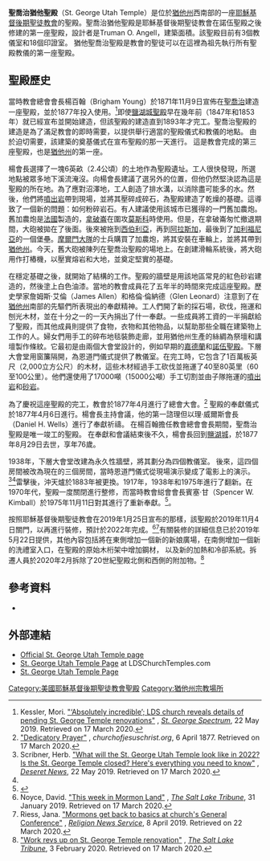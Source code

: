 {{Infobox religious building
| 名字 = 猶他聖喬治聖殿
| 圖片 = St. George Utah Temple 052418.jpg
| 圖片說明 = St. George Utah Temple
| 地圖 =
| 地圖尺寸 =
| 地圖說明 =
| 坐標 = {{coord|37|6|1.450800|N|113|34|41.17439|W|type:landmark_region:US|display=title}}
| 宗教 = [[基督教|基督教]]
| 位置 =
| 神 =
| 宗教禮儀 =
| 派別 = [[耶穌基督後期聖徒教會|耶穌基督後期聖徒教會]]
| 節日 =
| 小區 =
| 分區 =
| 基層政權 = [[聖喬治|聖喬治]]
| 區 =
| 領地 =
| 地方行政區 =
| 州 = [[猶他州|猶他州]]
| 省 =
| 地區 =
| 國家 = [[美國|美國]]
| 行政 =
| 開光年份 =
| 狀態 =
| 傳統稱號 =
| 所有者 =
| 領導 =
| 婆多羅迦 =
| 主保聖人 =
| 官方網站 =
| 建築師 =
| 建築類型 =
| 建築風格 = [[哥德建築|哥德式]]
| 建築材料 =
| 建立者 =
| 資助者 =
| 總承包商 =
| 建立日期 =
| 奠基 = 1871年11月9日由楊百翰會長主待
| 竣工 = 1877年4月6日至8日由但以理·威爾斯會長奉獻
| 建設成本 =
| 毀壞 =
| 正立面朝向 =
| 容納人數 =
| 長度 =
| 寬度 =
| 中殿寬度 =
| 內部面積 = 10219平方公尺
| 最高高度 =
| 穹頂 =
| 外穹頂高度 =
| 內穹頂高度 =
| 外穹頂直徑 =
| 內穹頂直徑 =
| 宣禮塔 =
| 宣禮塔高度 =
| 尖塔 =
| 尖塔高度 = 53公尺
| 場地面積 = 2.4公頃
| 寺廟 =
| 紀念碑 =
| 神社 =
| 碑銘 =
| 海拔 =
| 官方名稱1 =
| 類型1 =
| 標準1 =
| 指定日期1 =
| 父列表1 =
| 參考編號1 =
| 官方名稱2 =
| 類型2 =
| 標準2 =
| 指定日期2 =
| 父列表2 = 1
| 參考編號2 =
}}

'''聖喬治猶他聖殿'''（St. George Utah Temple）是位於[[猶他州|猶他州]]西南部的一座[[耶穌基督後期聖徒教會|耶穌基督後期聖徒教會]]的聖殿。聖喬治猶他聖殿是耶穌基督後期聖徒教會在諾伍聖殿之後修建的第一座聖殿，設計者是Truman O. Angell，建築面積{{convert|110,000|sqft|m2|-2}}。該聖殿目前有3個教儀室和18個印證室。 猶他聖喬治聖殿是教會的聖徒可以在這裡為祖先執行所有聖殿教儀的第一座聖殿。

==聖殿歷史==

當時教會總會會長楊百翰（Brigham Young）於1871年11月9日宣佈在[[聖喬治|聖喬治]]建造一座聖殿，並於1877年投入使用。<ref name=Spectrum>Kessler, Mori. [https://www.stgeorgeutah.com/news/archive/2019/05/22/mgk-absolutely-incredible-lds-church-reveals-details-of-pending-st-george-temple-renovations/#.XnEO2i2ZOgQ "‘Absolutely incredible’; LDS church reveals details of pending St. George Temple renovations"] {{Wayback|url=https://www.stgeorgeutah.com/news/archive/2019/05/22/mgk-absolutely-incredible-lds-church-reveals-details-of-pending-st-george-temple-renovations/#.XnEO2i2ZOgQ |date=20200717050802 }}, ''[[The_Spectrum_(Utah)|St. George Spectrum]]'', 22 May 2019. Retrieved on 17 March 2020.</ref>即使[[鹽湖城聖殿|鹽湖城聖殿]]早在幾年前（1847年和1853年）就已經宣布並開始建造，但該聖殿的建造直到1893年才完工。聖喬治聖殿的建造是為了滿足教會的即時需要，以提供舉行適當的聖殿儀式和教儀的地點。 由於迫切需要，該建築的奠基儀式在宣布聖殿的那一天進行。 這是教會完成的第三座聖殿，也是[[猶他州|猶他州]]的第一座。

楊會長選擇了一塊6英畝（2.4公頃）的土地作為聖殿遺址。工人很快發現，所選地點被眾多地下溪流淹沒。向楊會長建議了選另外的位置，但他仍然堅決認為這是聖殿的所在地。為了應對沼澤地，工人創造了排水溝，以消除盡可能多的水。然後，他們將[[噴出岩|噴出岩]]帶到現場，並將其壓碎成碎石，為聖殿建造了乾燥的基礎。這導致了一個新的問題：如何粉碎岩石。有人建議使用該城市已獲得的一門舊加農炮。舊加農炮是[[法國|法國]]製造的，[[拿破崙|拿破崙]]在圍攻[[莫斯科|莫斯科]]時使用。但是，在拿破崙匆忙撤退期間，大砲被拋在了後面。後來被拖到[[西伯利亞|西伯利亞]]，再到[[阿拉斯加|阿拉斯加]]，最後到了[[加利福尼亞|加利福尼亞]]的一個堡壘。[[摩爾門大隊|摩爾門大隊]]的士兵購買了加農炮，將其安裝在車輪上，並將其帶到[[猶他州|猶他州]]。今天，舊大砲被陳列在聖喬治聖殿的場地上。在創建滑輪系統後，將大砲用作打樁機，以壓實熔岩和大地，並奠定堅實的基礎。

在穩定基礎之後，就開始了結構的工作。聖殿的牆壁是用該地區常見的紅色砂岩建造的，然後塗上白色油漆。當地的教會成員花了五年半的時間來完成這座聖殿。歷史學家詹姆斯·艾倫（James Allen）和格倫·倫納德（Glen Leonard）注意到了在[[猶他州|猶他州]]南部的先驅們所表現出的奉獻精神。工人們開了新的採石場，砍伐，拖運和刨光木材，並在十分之一的一天內捐出了什一奉獻。一些成員將工資的一半捐獻給了聖殿，而其他成員則提供了食物，衣物和其他物品，以幫助那些全職在建築物上工作的人。婦女們用手工的碎布地毯裝飾走廊，並用猶他州生產的絲綢為祭壇和講壇製作條紋。它最初是由兩個大會堂設計的，例如早期的[[嘉德蘭聖殿|嘉德蘭]]和[[諾伍聖殿|諾伍聖殿]]。下層大會堂用窗簾隔開，為恩道門儀式提供了教儀室。在完工時，它包含了1百萬板英尺（2,000立方公尺）的木材，這些木材經過手工砍伐並拖運了40至80英里（60至100公里）。他們還使用了17000噸（15000公噸）手工切割並由子隊拖運的[[噴出岩|噴出岩]]和[[砂岩|砂岩]]。

為了慶祝這座聖殿的完工，教會於1877年4月進行了總會大會。<ref>[https://www.churchofjesuschrist.org/temples/details/st.-george-utah-temple/prayer/1877-04-06?lang=eng "Dedicatory Prayer"] {{Wayback|url=https://www.churchofjesuschrist.org/temples/details/st.-george-utah-temple/prayer/1877-04-06?lang=eng |date=20210421191047 }}, ''churchofjesuschrist.org'', 6 April 1877. Retrieved on 17 March 2020.</ref> 聖殿的奉獻儀式於1877年4月6日進行。楊會長主持會議，他的第一諮理但以理·威爾斯會長（Daniel H. Wells）進行了奉獻祈禱。 在楊百翰擔任教會總會會長期間，聖喬治聖殿是唯一竣工的聖殿。 在奉獻和會議結束後不久，楊會長回到[[鹽湖城|鹽湖城]]，於1877年8月29日去世，享年76歲。

1938年，下層大會堂改建為永久性牆壁，將其劃分為四個教儀室。 後來，這四個房間被改為現在的三個房間，當時恩道門儀式從現場演示變成了電影上的演示。 <ref name=Des>Scribner, Herb. [https://www.deseret.com/2019/5/22/20674253/what-will-the-st-george-utah-temple-look-like-in-2022-is-the-st-george-temple-closed-here-s-everythi#a-rendering-of-the-new-temple-annex-for-the-st-george-utah-temple-the-temple-will-close-nov-4-for-extensive-renovations "What will the St. George Utah Temple look like in 2022? Is the St. George Temple closed? Here's everything you need to know"] {{Wayback|url=https://www.deseret.com/2019/5/22/20674253/what-will-the-st-george-utah-temple-look-like-in-2022-is-the-st-george-temple-closed-here-s-everythi#a-rendering-of-the-new-temple-annex-for-the-st-george-utah-temple-the-temple-will-close-nov-4-for-extensive-renovations |date=20210421191047 }}, ''[[Deseret_News|Deseret News]]'', 22 May 2019. Retrieved on 17 March 2020.</ref><ref name=Spectrum />雷擊後，沖天爐於1883年被更換。1917年，1938年和1975年進行了翻新。在1970年代，聖殿一度關閉進行整修，而當時教會縂會會長賓塞·甘（Spencer W. Kimball）於1975年11月11日對其進行了重新奉獻。<ref name="visitors center">{{citation |contribution= St. George Utah Temple Visitors' Center |title= Places to Visit: Visitors' Centers |work= LDS.org |url= http://www.lds.org/locations/st-george-utah-temple-visitors-center |accessdate= 2012-10-11 |archive-date= 2015-10-21 |archive-url= https://web.archive.org/web/20151021194328/https://www.lds.org/locations/st-george-utah-temple-visitors-center |dead-url= no }}</ref>。

按照耶穌基督後期聖徒教會在2019年1月25日宣布的那樣，該聖殿於2019年11月4日關門，以再進行裝修，預計於2022年完成。<ref>Noyce, David. [https://www.sltrib.com/religion/2019/01/31/this-week-mormon-land/ "This week in Mormon Land"] {{Wayback|url=https://www.sltrib.com/religion/2019/01/31/this-week-mormon-land/ |date=20201107232221 }}, ''[[The_Salt_Lake_Tribune|The Salt Lake Tribune]]'', 31 January 2019. Retrieved on 17 March 2020.</ref><ref>Riess, Jana. [https://religionnews.com/2019/04/08/mormons-get-back-to-basics-at-churchs-general-conference/ "Mormons get back to basics at church's General Conference"] {{Wayback|url=https://religionnews.com/2019/04/08/mormons-get-back-to-basics-at-churchs-general-conference/ |date=20210109093348 }}, ''[[Religion_News_Service|Religion News Service]]'', 8 April 2019. Retrieved on 22 March 2020.</ref>有關裝修的詳細信息已於2019年5月22日提供，其他內容包括將在東側增加一個新的新娘廣場，在南側增加一個新的洗禮室入口，在聖殿的原始木桁架中增加鋼材， 以及新的加熱和冷卻系統。拆遷人員於2020年2月拆除了20世紀聖殿北側和西側的附加物。<ref>[https://www.sltrib.com/religion/2020/02/03/crews-strip-away-th/ "Work revs up on St. George Temple renovation"] {{Wayback|url=https://www.sltrib.com/religion/2020/02/03/crews-strip-away-th/ |date=20210420235206 }}, ''[[The_Salt_Lake_Tribune|The Salt Lake Tribune]]'', 3 February 2020. Retrieved on 17 March 2020.</ref>

==參考資料==
{{Reflist}}
*{{citation |authorlink= James B. Allen (historian) |last= Allen  |first= James B. |authorlink2= Glen M. Leonard |last2= Leonard |first2= Glen M. |origyear= 1976 |year= 1992 |title= [[The_Story_of_the_Latter-day_Saints|The Story of the Latter-day Saints]] |publisher= [[Deseret_Book|Deseret Book]] |isbn= 0-87579-565-X }}
==外部連結==
{{commons category|St. George Utah Temple}}
*[http://www.lds.org/church/temples/st-george-utah Official St. George Utah Temple page] {{Wayback|url=http://www.lds.org/church/temples/st-george-utah |date=20151021194324 }}
*[http://www.ldschurchtemples.com/stgeorge/ St. George Utah Temple Page] {{Wayback|url=http://www.ldschurchtemples.com/stgeorge/ |date=20070209015032 }} at LDSChurchTemples.com
*[https://www.webcitation.org/query?url=http://www.geocities.com/Athens/Parthenon/4909/stgeorge.html&date=2009-10-25+06:18:12 St. George Utah Temple Page]

{{耶穌基督後期聖徒教會聖殿}}

[[Category:美國耶穌基督後期聖徒教會聖殿|Category:美國耶穌基督後期聖徒教會聖殿]]
[[Category:猶他州宗教場所|Category:猶他州宗教場所]]